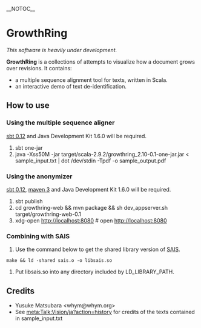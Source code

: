 __NOTOC__
= GrowthRing =
''This software is heavily under development.''

'''GrowthRing''' is a collections of attempts to visualize how a
document grows over revisions. It contains:
* a multiple sequence alignment tool for texts, written in Scala.
* an interactive demo of text de-identification.

== How to use ==

=== Using the multiple sequence aligner ===
[http://www.scala-sbt.org/ sbt 0.12] and Java Development Kit 1.6.0 will be required.
# sbt one-jar
# java -Xss50M -jar target/scala-2.9.2/growthring_2.10-0.1-one-jar.jar < sample_input.txt | dot /dev/stdin -Tpdf -o sample_output.pdf

=== Using the anonymizer ===
[http://www.scala-sbt.org/ sbt 0.12], [https://maven.apache.org/ maven 3] and Java Development Kit 1.6.0 will be required.
# sbt publish
# cd growthring-web && mvn package && sh dev_appserver.sh target/growthring-web-0.1
# xdg-open http://localhost:8080 # open http://localhost:8080

=== Combining with SAIS ===
# Use the command below to get the shared library version of [https://sites.google.com/site/yuta256/sais SAIS].
 make && ld -shared sais.o -o libsais.so
# Put libsais.so into any directory included by LD_LIBRARY_PATH.

== Credits ==
* Yusuke Matsubara <nowiki><whym@whym.org></nowiki>
* See [http://meta.wikimedia.org/wiki/Talk:Vision/ja meta:Talk:Vision/ja?action=history] for credits of the texts contained in sample_input.txt
